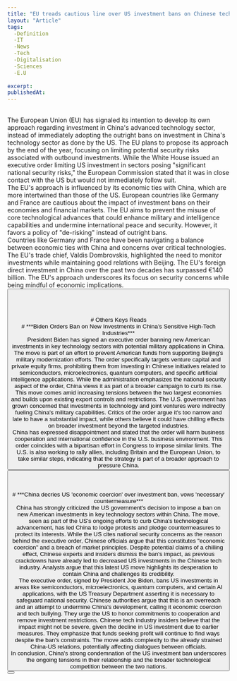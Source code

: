 ```yaml
---
title: "EU treads cautious line over US investment bans on Chinese tech"
layout: "Article"
tags: 
  -Definition
  -IT
  -News
  -Tech
  -Digitalisation
  -Sciences
  -E.U
  
excerpt:
publishedAt:
---
```

<br/>
The European Union (EU) has signaled its intention to develop its own approach regarding investment in China's advanced technology sector, instead of immediately adopting the outright bans on investment in China's technology sector as done by the US. The EU plans to propose its approach by the end of the year, focusing on limiting potential security risks associated with outbound investments. While the White House issued an executive order limiting US investment in sectors posing "significant national security risks," the European Commission stated that it was in close contact with the US but would not immediately follow suit.
<br/>
The EU's approach is influenced by its economic ties with China, which are more intertwined than those of the US. European countries like Germany and France are cautious about the impact of investment bans on their economies and financial markets. The EU aims to prevent the misuse of core technological advances that could enhance military and intelligence capabilities and undermine international peace and security. However, it favors a policy of "de-risking" instead of outright bans.
<br/>
Countries like Germany and France have been navigating a balance between economic ties with China and concerns over critical technologies. The EU's trade chief, Valdis Dombrovskis, highlighted the need to monitor investments while maintaining good relations with Beijing. The EU's foreign direct investment in China over the past two decades has surpassed €140 billion. The EU's approach underscores its focus on security concerns while being mindful of economic implications.
<br/>
<Button
  address="https://www.ft.com/content/671ba0d0-4d96-41e8-b9e5-c7992a507602"
  text="Source"
/>
<br/>
<br/>
<br/>
<br/>
# Others Keys Reads
<br/>
# ***Biden Orders Ban on New Investments in China’s Sensitive High-Tech Industries***
<br/>
President Biden has signed an executive order banning new American investments in key technology sectors with potential military applications in China. The move is part of an effort to prevent American funds from supporting Beijing's military modernization efforts. The order specifically targets venture capital and private equity firms, prohibiting them from investing in Chinese initiatives related to semiconductors, microelectronics, quantum computers, and specific artificial intelligence applications. While the administration emphasizes the national security aspect of the order, China views it as part of a broader campaign to curb its rise. 
<br/>
This move comes amid increasing tensions between the two largest economies and builds upon existing export controls and restrictions. The U.S. government has grown concerned that investments in technology and joint ventures were indirectly fueling China's military capabilities. Critics of the order argue it's too narrow and late to have a substantial impact, while others believe it could have chilling effects on broader investment beyond the targeted industries. 
<br/>
China has expressed disappointment and stated that the order will harm business cooperation and international confidence in the U.S. business environment. This order coincides with a bipartisan effort in Congress to impose similar limits. The U.S. is also working to rally allies, including Britain and the European Union, to take similar steps, indicating that the strategy is part of a broader approach to pressure China.
<br/>
<Button
  address="https://www.nytimes.com/2023/08/09/us/politics/biden-ban-china-investment.html"
  text="Source"
/>
<br/>
<br/>
<br/>
# ***China decries US 'economic coercion' over investment ban, vows 'necessary' countermeasure***
<br/>
<Image src="/e202da8a-c17a-41d3-8f9c-eff43e430770.jpeg" alt="" width={600} height={500} />
<br />
China has strongly criticized the US government's decision to impose a ban on new American investments in key technology sectors within China. The move, seen as part of the US's ongoing efforts to curb China's technological advancement, has led China to lodge protests and pledge countermeasures to protect its interests. While the US cites national security concerns as the reason behind the executive order, Chinese officials argue that this constitutes "economic coercion" and a breach of market principles. Despite potential claims of a chilling effect, Chinese experts and insiders dismiss the ban's impact, as previous crackdowns have already led to decreased US investments in the Chinese tech industry. Analysts argue that this latest US move highlights its desperation to contain China and challenges its credibility.
<br/>
The executive order, signed by President Joe Biden, bans US investments in areas like semiconductors, microelectronics, quantum computers, and certain AI applications, with the US Treasury Department asserting it is necessary to safeguard national security. Chinese authorities argue that this is an overreach and an attempt to undermine China's development, calling it economic coercion and tech bullying. They urge the US to honor commitments to cooperation and remove investment restrictions. Chinese tech industry insiders believe that the impact might not be severe, given the decline in US investment due to earlier measures. They emphasize that funds seeking profit will continue to find ways despite the ban's constraints. The move adds complexity to the already strained China-US relations, potentially affecting dialogues between officials.
<br/>
In conclusion, China's strong condemnation of the US investment ban underscores the ongoing tensions in their relationship and the broader technological competition between the two nations.
<br/>
<Button
  address="https://www.globaltimes.cn/page/202308/1296063.shtml"
  text="Source"
/>
